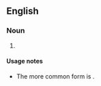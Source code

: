 ==English==

===Noun===
{{head|en|noun plural form}}

# {{lb|en|nonstandard}} {{plural of|telly|lang=en}}

====Usage notes====
* The more common form is {{m|en|tellies}}.